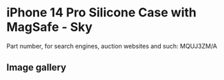 
# iPhone 14 Pro Silicone Case with MagSafe - Sky

Part number, for search engines, auction websites and such: MQUJ3ZM/A

## Image gallery

<div style={{ width: "768px" }}>
  <GalleryComponent
    images={[
      {
        original: "/everysource/MQUJ3.png",
        thumbnail: "/everypreview/MQUJ3.png",
      },
      {
        original: "/everysource/MQUJ3_AV1.png",
        thumbnail: "/everypreview/MQUJ3_AV1.png",
      },
      {
        original: "/everysource/MQUJ3_AV2.png",
        thumbnail: "/everypreview/MQUJ3_AV2.png",
      },
      {
        original: "/everysource/MQUJ3_AV3.png",
        thumbnail: "/everypreview/MQUJ3_AV3.png",
      },
      {
        original: "/everysource/MQUJ3_AV4.png",
        thumbnail: "/everypreview/MQUJ3_AV4.png",
      },
      {
        original: "/everysource/MQUJ3_AV5.png",
        thumbnail: "/everypreview/MQUJ3_AV5.png",
      }
    ]}
  />
</div>